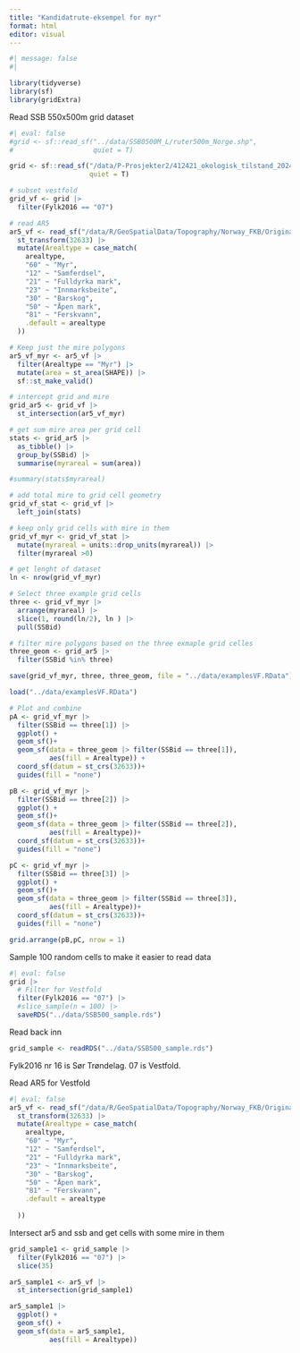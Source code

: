 ```yaml
---
title: "Kandidatrute-eksempel for myr"
format: html
editor: visual
---
```


```r
#| message: false
#| 

library(tidyverse)
library(sf)
library(gridExtra)

```

Read SSB 550x500m grid dataset

```r
#| eval: false
#grid <- sf::read_sf("../data/SSB0500M_L/ruter500m_Norge.shp",
#                    quiet = T)

grid <- sf::read_sf("/data/P-Prosjekter2/412421_okologisk_tilstand_2024/Data/SSB0500M_L/ruter500m_Norge.shp",
                    quiet = T)

# subset vestfold
grid_vf <- grid |>
  filter(Fylk2016 == "07")

# read AR5
ar5_vf <- read_sf("/data/R/GeoSpatialData/Topography/Norway_FKB/Original/Basisdata_39_Vestfold_25832_FKB-AR5_FGDB.gdb") |>
  st_transform(32633) |>
  mutate(Arealtype = case_match(
    arealtype,
    "60" ~ "Myr",
    "12" ~ "Samferdsel",
    "21" ~ "Fulldyrka mark",
    "23" ~ "Innmarksbeite",
    "30" ~ "Barskog",
    "50" ~ "Åpen mark",
    "81" ~ "Ferskvann",
    .default = arealtype
  ))

# Keep just the mire polygons
ar5_vf_myr <- ar5_vf |>
  filter(Arealtype == "Myr") |>
  mutate(area = st_area(SHAPE)) |>
  sf::st_make_valid()

# intercept grid and mire
grid_ar5 <- grid_vf |>
  st_intersection(ar5_vf_myr)

# get sum mire area per grid cell
stats <- grid_ar5 |>
  as_tibble() |>
  group_by(SSBid) |>
  summarise(myrareal = sum(area))

#summary(stats$myrareal)

# add total mire to grid cell geometry
grid_vf_stat <- grid_vf |>
  left_join(stats)

# keep only grid cells with mire in them
grid_vf_myr <- grid_vf_stat |>
  mutate(myrareal = units::drop_units(myrareal)) |>
  filter(myrareal >0)

# get lenght of dataset
ln <- nrow(grid_vf_myr)

# Select three example grid cells
three <- grid_vf_myr |>
  arrange(myrareal) |>
  slice(1, round(ln/2), ln ) |>
  pull(SSBid)

# filter mire polygons based on the three exmaple grid celles
three_geom <- grid_ar5 |>
  filter(SSBid %in% three)

save(grid_vf_myr, three, three_geom, file = "../data/examplesVF.RData")
```

```r
load("../data/examplesVF.RData")

```

```r

# Plot and combine
pA <- grid_vf_myr |>
  filter(SSBid == three[1]) |>
  ggplot() +
  geom_sf()+
  geom_sf(data = three_geom |> filter(SSBid == three[1]),
          aes(fill = Arealtype)) +
  coord_sf(datum = st_crs(32633))+
  guides(fill = "none")

pB <- grid_vf_myr |>
  filter(SSBid == three[2]) |>
  ggplot() +
  geom_sf()+
  geom_sf(data = three_geom |> filter(SSBid == three[2]),
          aes(fill = Arealtype))+
  coord_sf(datum = st_crs(32633))+
  guides(fill = "none")

pC <- grid_vf_myr |>
  filter(SSBid == three[3]) |>
  ggplot() +
  geom_sf()+
  geom_sf(data = three_geom |> filter(SSBid == three[3]),
          aes(fill = Arealtype))+
  coord_sf(datum = st_crs(32633))+
  guides(fill = "none")

grid.arrange(pB,pC, nrow = 1)
```

Sample 100 random cells to make it easier to read data

```r
#| eval: false
grid |>
  # Filter for Vestfold
  filter(Fylk2016 == "07") |>
  #slice_sample(n = 100) |>
  saveRDS("../data/SSB500_sample.rds")
```

Read back inn

```r
grid_sample <- readRDS("../data/SSB500_sample.rds")
```

Fylk2016 nr 16 is Sør Trøndelag. 07 is Vestfold.

Read AR5 for Vestfold

```r
#| eval: false
ar5_vf <- read_sf("/data/R/GeoSpatialData/Topography/Norway_FKB/Original/Basisdata_39_Vestfold_25832_FKB-AR5_FGDB.gdb") |>
  st_transform(32633) |>
  mutate(Arealtype = case_match(
    arealtype,
    "60" ~ "Myr",
    "12" ~ "Samferdsel",
    "21" ~ "Fulldyrka mark",
    "23" ~ "Innmarksbeite",
    "30" ~ "Barskog",
    "50" ~ "Åpen mark",
    "81" ~ "Ferskvann",
    .default = arealtype
    
  ))


```

Intersect ar5 and ssb and get cells with some mire in them

```r
grid_sample1 <- grid_sample |>
  filter(Fylk2016 == "07") |>
  slice(35)

ar5_sample1 <- ar5_vf |>
  st_intersection(grid_sample1)

ar5_sample1 |>
  ggplot() +
  geom_sf() +
  geom_sf(data = ar5_sample1,
          aes(fill = Arealtype))

```
